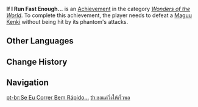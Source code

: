 {{Achievement Infobox
|title        = 
|id           = 82099
|order id     = 2100
|category     = Wonders of the World
|description  = Defeat a [[Maguu Kenki]] without being hit by its phantom's attacks.
|requirements = 
|primogems    = 10
|tracking     = 
|hidden       = 1
|topic        = Maguu Kenki
|type         = Boss
}}
'''If I Run Fast Enough...''' is an [[Achievement]] in the category ''[[Wonders of the World]]''. To complete this achievement, the player needs to defeat a [[Maguu Kenki]] without being hit by its phantom's attacks.
<!--
==Trivia==

==Video Guides==
{{EVT
|video1   = 
|caption1 = 
}}
-->
==Other Languages==
{{Other Languages
|en      = If I Run Fast Enough...
|zhs     = 只要我跑的够快
|zhs_rm  = Zhǐyào Wǒ Pǎo de Gòu Kuài
|zht     = 只要我跑得夠快
|zht_rm  = Zhǐyào Wǒ Pǎo de Gòu Kuài
|zh_tl   = As Long As I Run Fast Enough
|ja      = 速く走れば
|ja_rm   = Hayaku Hashireba
|ja_tl   = If I Run Fast
|ko      = 빨리 달리기만 하면
|ko_rm   = Ppalli Dalligiman Hamyeon
|ko_tl   = If I Run Fast
|es      = ¡No me alcanzas!
|es_tl   = You Won't Catch Me!
|fr      = Si je cours assez vite...
|fr_tl   = If I Run Fast Enough...
|ru      = Если бежать быстрее...
|ru_tl   = If (I) Run Faster...
|th      = ขอแค่วิ่งให้เร็วพอ
|th_rm   = 
|th_tl   = 
|vi      = Chỉ Cần Ta Chạy Đủ Nhanh
|vi_tl   = 
|de      = Schnell wie Wind
|de_tl   = Fast As the Wind
|id      = Selama Aku Berlari Cepat...
|id_tl   = As Long As I Run Quickly...
|pt      = Se Eu Correr Bem Rápido...
|pt_tl   = 
|tr      = Tabana Kuvvet
|tr_tl   = 
|it      = Se corro abbastanza veloce...
|it_tl   = 
}}

==Change History==
{{Change History|2.0}}
<!--
==References==
{{Reflist}}
-->
==Navigation==
{{Achievement Navbox|Wonders of the World|Boss}}

[[pt-br:Se Eu Correr Bem Rápido...]]
[[th:ขอแค่วิ่งให้เร็วพอ]]